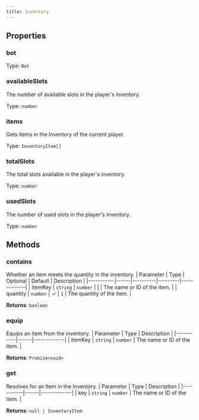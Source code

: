 ```yaml
---
title: Inventory
---
```



## Properties
### bot

Type: `Bot`

### availableSlots <Badge text="Getter" size="small" />	
The number of available slots in the player's inventory.

Type: `number`

### items <Badge text="Getter" size="small" />	
Gets items in the Inventory of the current player.

Type: `InventoryItem[]`

### totalSlots <Badge text="Getter" size="small" />	
The total slots available in the player's inventory.

Type: `number`

### usedSlots <Badge text="Getter" size="small" />	
The number of used slots in the player's inventory.

Type: `number`

## Methods

### contains
Whether an item meets the quantity in the inventory.
| Parameter | Type | Optional | Default | Description |
|-----------|------|----------|---------|-------------|
| itemKey | `string` \| `number` |  |  | The name or ID of the item. |
| quantity | `number` | ✓ | `1` | The quantity of the item. |

**Returns**: `boolean`

### equip
Equips an item from the inventory.
| Parameter | Type | Description |
|-----------|------|-------------|
| itemKey | `string` \| `number` | The name or ID of the item. |

**Returns**: `Promise<void>`

### get
Resolves for an Item in the Inventory.
| Parameter | Type | Description |
|-----------|------|-------------|
| key | `string` \| `number` | The name or ID of the item. |

**Returns**: `null | InventoryItem`
